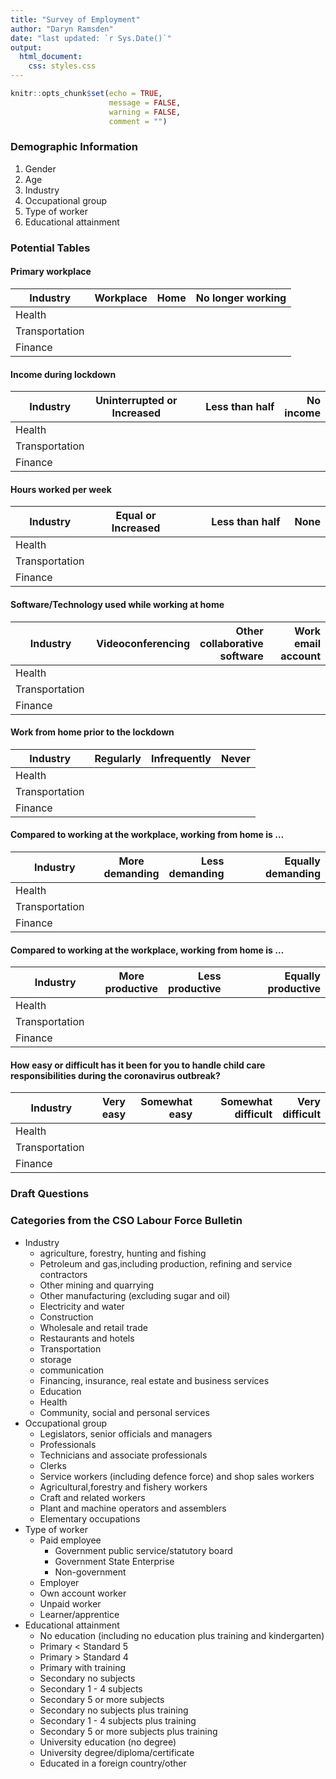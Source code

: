 ```yaml
---
title: "Survey of Employment"
author: "Daryn Ramsden"
date: "last updated: `r Sys.Date()`"
output: 
  html_document:
    css: styles.css
---
```


```r
knitr::opts_chunk$set(echo = TRUE, 
                      message = FALSE,
                      warning = FALSE,
                      comment = "")
```

### Demographic Information

1. Gender
2. Age 
3. Industry
4. Occupational group
5. Type of worker
6. Educational attainment



### Potential Tables


#### Primary workplace


| Industry        | Workplace | Home  | No longer working  |
| ----------------|:---------:| -----:|-------------------:|
| Health          |           |       |                    | 
| Transportation  |           |       |                    | 
| Finance         |           |       |                    |


#### Income during lockdown


| Industry        | Uninterrupted or Increased | Less than half                  | No income  |
| ----------------|:--------------------------:| -------------------------------:|-----------:|
| Health          |                            |                                 |            | 
| Transportation  |                            |                                 |            | 
| Finance         |                            |                                 |            |

#### Hours worked per week

| Industry        | Equal or Increased         | Less than half                  | None       |
| ----------------|:--------------------------:| -------------------------------:|-----------:|
| Health          |                            |                                 |            | 
| Transportation  |                            |                                 |            | 
| Finance         |                            |                                 |            |


#### Software/Technology used while working at home 


| Industry        | Videoconferencing | Other collaborative software  | Work email account  |
| ----------------|:---------:| -----:|-------------------:|
| Health          |           |       |                    | 
| Transportation  |           |       |                    | 
| Finance         |           |       |                    |




#### Work from home prior to the lockdown 

| Industry        | Regularly | Infrequently  | Never      |
| ----------------|:---------:| -----:|-------------------:|
| Health          |           |       |                    | 
| Transportation  |           |       |                    | 
| Finance         |           |       |                    |

#### Compared to working at the workplace, working from home is ... 

| Industry        | More demanding | Less demanding     | Equally demanding |
| ----------------|:---------:| -----:|-------------------:|
| Health          |           |       |                    | 
| Transportation  |           |       |                    | 
| Finance         |           |       |                    |


#### Compared to working at the workplace, working from home is ... 

| Industry        | More productive   | Less productive    | Equally productive |
| ----------------|:---------:| -----:|-------------------:|
| Health          |           |       |                    | 
| Transportation  |           |       |                    | 
| Finance         |           |       |                    |

#### How easy or difficult has it been for you to handle child care responsibilities during the coronavirus outbreak?

| Industry        | Very easy   | Somewhat easy    | Somewhat difficult | Very difficult
| ----------------|:---------:| -----:|-------------------:|-----:|
| Health          |           |       |                    | 
| Transportation  |           |       |                    | 
| Finance         |           |       |                    |



### Draft Questions




### Categories from the CSO Labour Force Bulletin

* Industry
    * agriculture, forestry, hunting and fishing
    * Petroleum and gas,including production, refining and service contractors
    * Other mining and quarrying
    * Other manufacturing (excluding sugar and oil)
    * Electricity and water
    * Construction
    * Wholesale and retail trade 
    * Restaurants and hotels
    * Transportation
    * storage
    * communication
    * Financing, insurance, real estate and business services
    * Education
    * Health 
    * Community, social and personal services
* Occupational group
    * Legislators, senior officials and managers
    * Professionals
    * Technicians and associate professionals
    * Clerks
    * Service workers (including defence force) and shop sales workers
    * Agricultural,forestry and fishery workers
    * Craft and related workers
    * Plant and machine operators and assemblers
    * Elementary occupations
* Type of worker
    * Paid employee
      * Government public service/statutory board
      * Government State Enterprise
      * Non-government
    * Employer
    * Own account worker
    * Unpaid worker
    * Learner/apprentice
* Educational attainment
    * No education (including no education plus training and kindergarten)
    * Primary < Standard 5
    * Primary > Standard 4
    * Primary with training
    * Secondary no subjects
    * Secondary 1 - 4 subjects
    * Secondary 5 or more subjects
    * Secondary no subjects plus training
    * Secondary 1 - 4 subjects plus training
    * Secondary 5 or more subjects plus training
    * University education (no degree)
    * University degree/diploma/certificate
    * Educated in a foreign country/other 
